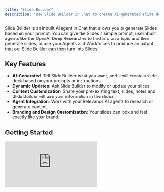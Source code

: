 ```yaml
---
title: "Slide Builder"
description: "Use Slide Builder in Chat to create AI-generated slide decks"
---
```


Slide Builder is an inbuilt AI agent in Chat that allows you to generate Slides based on your prompt. You can give the Slides a simple prompt, use inbuilt agents like the OpenAI Deep Researcher to find info on a topic and then generate slides, or use your Agents and Workforces to produce an output that our Slide Builder can then turn into Slides! 

## Key Features
- **AI-Generated**: Tell Slide Builder what you want, and it will create a slide deck based on your prompts or instructions.
- **Dynamic Updates**: Ask Slide Builder to modify or update your slides.
- **Content Customization**: Share your pre-existing text, slides, notes and Slide Builder will use your information in the slides.
- **Agent Integration**: Work with your Relevance AI agents to research or generate content.
- **Branding and Design Customization**: Your slides can look and feel exactly like your brand.

## Getting Started

<div style={{ width:"100%",position:"relative",paddingTop:"56.25%"}}>
<iframe src="https://app.supademo.com/embed/cmha5hvas0mzc6kif0twz83bs" frameBorder="0" title="Invite a user to a project in Relevance AI" allow="clipboard-write" webkitallowfullscreen="true" mozallowfullscreen="true" allowfullscreen style={{ position:"absolute",top:0,left:0,width:"100%",height:"100%",border:"3px solid #5E43CE",borderRadius:"10px" }} />
</div>

1. **Navigate to Slides**: In [Relevance Chat](https://chat.relevanceai.com/chat/start), select the Slides feature.
2. **Plan your Content and Slide Design**: Look at [Generate Content and Designing Slides](/chat/chat-agents/slide-builder#generating-content-and-designing-slides) for tips.
3. **Review and Refine**: Review the generated slides and prompt Slide Builder to make changes.
4. **Present and Share**: Use the slides directly in Slide Builder and share with others.

### Generating Content and Designing Slides
1. **Generate Content using Prompts**: Tell Slide Builder what content you want on your slide deck. Alternatively, use the '@' to integrate your Relevance AI agent!
2. **Generate Content with a PDF or other files**: Upload a PDF or file with the information you want and Slide Builder will display it on your slides.
3. **Branding and Design Customization using Brand Kit**: Just upload screenshots of the branding or design you want displayed on the slides and Slide Builder will match your style.

## Frequently Asked Questions (FAQs)
         
<AccordionGroup>
    <Accordion title="How do I edit the slides?">
        Just tell Slide Builder what changes you want to make. It's AI-generated!
    </Accordion>
    
    <Accordion title="Can I use my own content in the slides?">
        Yes! You can upload your own files and documents, or integrate your Relevance AI agents to help populate the slides with your own content.
    </Accordion>

      <Accordion title="Do I need a Relevance AI account?">
        To use the Slide Builder feature, you will need to sign up and create an account.
    </Accordion>
</AccordionGroup>
